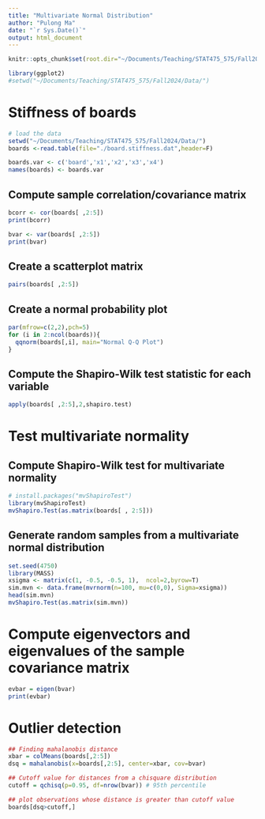 ```yaml
---
title: "Multivariate Normal Distribution"
author: "Pulong Ma"
date: "`r Sys.Date()`"
output: html_document
---
```



```r

knitr::opts_chunk$set(root.dir="~/Documents/Teaching/STAT475_575/Fall2024/Data/")

library(ggplot2)
#setwd("~/Documents/Teaching/STAT475_575/Fall2024/Data/")
```

# Stiffness of boards

```r
# load the data
setwd("~/Documents/Teaching/STAT475_575/Fall2024/Data/")
boards <-read.table(file="./board.stiffness.dat",header=F)

boards.var <- c('board','x1','x2','x3','x4')
names(boards) <- boards.var
```

## Compute sample correlation/covariance matrix
```r
bcorr <- cor(boards[ ,2:5])
print(bcorr)

bvar <- var(boards[ ,2:5])
print(bvar)
```

## Create a scatterplot matrix
```r
pairs(boards[ ,2:5])
```

## Create a normal probability plot
```r
par(mfrow=c(2,2),pch=5)
for (i in 2:ncol(boards)){
  qqnorm(boards[,i], main="Normal Q-Q Plot") 
}
```

## Compute the Shapiro-Wilk test statistic for each variable
```r
apply(boards[ ,2:5],2,shapiro.test)
```


# Test multivariate normality

## Compute Shapiro-Wilk test for multivariate normality
```r
# install.packages("mvShapiroTest")
library(mvShapiroTest)
mvShapiro.Test(as.matrix(boards[ , 2:5]))
```

## Generate random samples from a multivariate normal distribution
```r
set.seed(4750)
library(MASS)
xsigma <- matrix(c(1, -0.5, -0.5, 1),  ncol=2,byrow=T)
sim.mvn <- data.frame(mvrnorm(n=100, mu=c(0,0), Sigma=xsigma))
head(sim.mvn)
mvShapiro.Test(as.matrix(sim.mvn))
```


# Compute eigenvectors and eigenvalues of the sample covariance matrix
```r
evbar = eigen(bvar)
print(evbar)
```

# Outlier detection
```r
## Finding mahalanobis distance
xbar = colMeans(boards[,2:5])
dsq = mahalanobis(x=boards[,2:5], center=xbar, cov=bvar)

## Cutoff value for distances from a chisquare distribution
cutoff = qchisq(p=0.95, df=nrow(bvar)) # 95th percentile 

## plot observations whose distance is greater than cutoff value
boards[dsq>cutoff,]

```